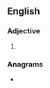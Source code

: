 ==English==

===Adjective===
{{head|en|superlative adjective}}

# {{en-superlative of|leaky}}

===Anagrams===
* {{anagrams|en|a=aeeiklst|aleksite|seatlike}}